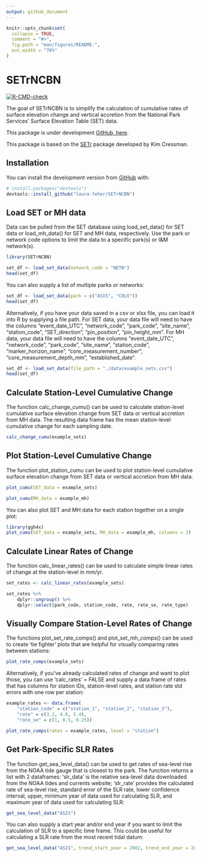 ```yaml
---
output: github_document
---
```


<!-- README.md is generated from README.Rmd. Please edit that file -->

```r
knitr::opts_chunk$set(
  collapse = TRUE,
  comment = "#>",
  fig.path = "man/figures/README-",
  out.width = "70%"
)
```

# SETrNCBN

<!-- badges: start -->

[![R-CMD-check](https://github.com/laura-feher/NCBN_SETr/actions/workflows/R-CMD-check.yaml/badge.svg)](https://github.com/laura-feher/NCBN_SETr/actions/workflows/R-CMD-check.yaml)
<!-- badges: end -->

The goal of SETrNCBN is to simplify the calculation of cumulative rates of surface elevation change and vertical accretion from the National Park Services' Surface Elevation Table (SET) data.

This package is under development [GitHub, here](https://github.com/laura-feher/NCBN_SETr).

This package is based on the [SETr](https://github.com/swmpkim/SETr) package developed by Kim Cressman.

## Installation

You can install the development version from [GitHub](https://github.com/) with:

``` r
# install.packages("devtools")
devtools::install_github("laura-feher/SETrNCBN")
```

## Load SET or MH data

Data can be pulled from the SET database using load_set_data() for SET data or load_mh_data() for SET and MH data, respectively. Use the park or network code options to limit the data to a specific park(s) or I&M network(s).

```r
library(SETrNCBN)

set_df <- load_set_data(network_code = "NETN")
head(set_df)
```

You can also supply a list of multiple parks or networks:

```r
set_df <- load_set_data(park = c("ASIS", "COLO"))
head(set_df)
```

Alternatively, if you have your data saved in a csv or xlsx file, you can load it into R by supplying a file path. For SET data, your data file will need to have the columns "event_date_UTC", "network_code", "park_code", "site_name", "station_code", "SET_direction", "pin_position", "pin_height_mm". For MH data, your data file will need to have the columns "event_date_UTC", "network_code", "park_code", "site_name", "station_code", "marker_horizon_name", "core_measurement_number", "core_measurement_depth_mm", "established_date".

```r
set_df <- load_set_data(file_path = "./data/example_sets.csv")
head(set_df)
```

## Calculate Station-Level Cumulative Change

The function calc_change_cumu() can be used to calculate station-level cumulative surface elevation change from SET data or vertical accretion from MH data. The resulting data frame has the mean station-level cumulative change for each sampling date.

```r
calc_change_cumu(example_sets)
```

## Plot Station-Level Cumulative Change

The function plot_station_cumu can be used to plot station-level cumulative surface elevation change from SET data or vertical accretion from MH data.

```r
plot_cumu(SET_data = example_sets)
```

```r
plot_cumu(MH_data = example_mh)
```

You can also plot SET and MH data for each station together on a single plot:

```r
library(ggh4x)
plot_cumu(SET_data = example_sets, MH_data = example_mh, columns = 2)
```

## Calculate Linear Rates of Change

The function calc_linear_rates() can be used to calculate simple linear rates of change at the station-level in mm/yr.

```r
set_rates <- calc_linear_rates(example_sets)

set_rates %>%
    dplyr::ungroup() %>%
    dplyr::select(park_code, station_code, rate, rate_se, rate_type)
```

## Visually Compare Station-Level Rates of Change

The functions plot_set_rate_comps() and plot_set_mh_comps() can be used to create 'tie fighter' plots that are helpful for visually comparing rates between stations:

```r
plot_rate_comps(example_sets)
```

Alternatively, if you've already calculated rates of change and want to plot those, you can use 'calc_rates' = FALSE and supply a data frame of rates that has columns for station IDs, station-level rates, and station rate std errors with one row per station:

```r
example_rates <- data.frame(
    "station_code" = c("station_1", "station_2", "station_3"),
    "rate" = c(3.2, 4.0, 5.4),
    "rate_se" = c(1, 0.5, 0.25))

plot_rate_comps(rates = example_rates, level = "station")
```

## Get Park-Specific SLR Rates

The function get_sea_level_data() can be used to get rates of sea-level rise from the NOAA tide gauge that is closest to the park. The function returns a list with 2 dataframes: 'slr_data' is the relative sea-level data downloaded from the NOAA tides and currents website; 'slr_rate' provides the calculated rate of sea-level rise, standard error of the SLR rate, lower confidence interval, upper, minimum year of data used for calculating SLR, and maximum year of data used for calculating SLR:

```r
get_sea_level_data("ASIS")
```

You can also supply a start year and/or end year if you want to limit the calculation of SLR to a specific time frame. This could be useful for calculating a SLR rate from the most recent tidal datum:

```r
get_sea_level_data("ASIS", trend_start_year = 2002, trend_end_year = 2020)
```

